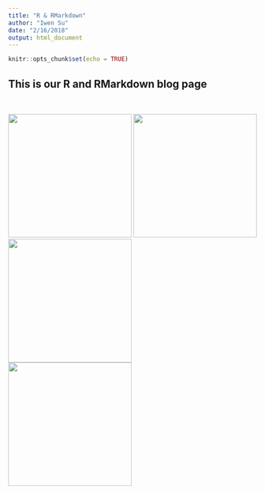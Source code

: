 ```yaml
---
title: "R & RMarkdown"
author: "Iwen Su"
date: "2/16/2018"
output: html_document
---
```


```r
knitr::opts_chunk$set(echo = TRUE)
```

## This is our R and RMarkdown blog page

<br>


[![](./images/whyRmd.png){width=250px}](z1_whyRmd.html) [![](./images/whyRStudio.png){width=250px}](z1_whyRstudio.html) [![](./images/latexEquations.png){width=250px}](z1_TexEquations.html)  
[![](./images/ggplotThemes.png){width=250px}](z1_ggplotThemes.html) 